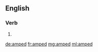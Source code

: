 ==English==

===Verb===
{{head|en}}

# {{en-past of|amp}}

[[de:amped]]
[[fr:amped]]
[[mg:amped]]
[[ml:amped]]